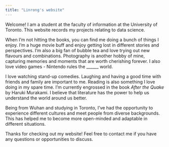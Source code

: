 ```yaml
---
title: "Linrong's website"
---
```


Welcome! I am a student at the faculty of information at the University of Toronto. This website records my projects relating to data science.

When I'm not hitting the books, you can find me doing a bunch of things I enjoy. I'm a huge movie buff and enjoy getting lost in different stories and perspectives. I'm also a big fan of bubble tea and love trying out new flavours and combinations. Photography is another hobby of mine, capturing memories and moments that are worth cherishing forever. I also love video games - Nintendo rules the ______ world.

I love watching stand-up comedies. Laughing and having a good time with friends and family are important to me. Reading is also something I love doing in my spare time. I'm currently engrossed in the book *After the Quake* by Haruki Murakami. I believe that literature has the power to help us understand the world around us better.

Being from Wuhan and studying in Toronto, I've had the opportunity to experience different cultures and meet people from diverse backgrounds. This has helped me to become more open-minded and adaptable in different situations.

Thanks for checking out my website! Feel free to contact me if you have any questions or opportunities to discuss.
